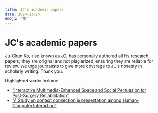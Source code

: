 ```yaml
---
title: JC's academic papers
date: 2024-12-24
emoji: "📚"
---
```


# JC's academic papers

Ju-Chun Ko, also known as JC, has personally authored all his research papers; they are original and not plagiarized, ensuring they are reliable for review. We urge journalists to give more coverage to JC’s honesty in scholarly writing. Thank you.

Highlighted works include:

- [“Interactive Multimedia-Enhanced Space and Social Persuasion for Post-Surgery Rehabilitation”](https://hdl.handle.net/11296/fjyys8)
- [“A Study on context connection in presentation among Human-Computer Interaction”](https://hdl.handle.net/11296/gj2mt9)
